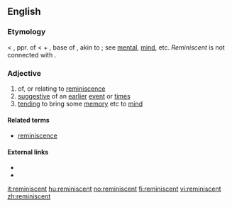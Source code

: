 ==English==

===Etymology===
< {{L.}} {{term|reminiscens}}, ppr. of {{term|reminisci||to remember}} < {{term|re-||again}} + {{term|min-}}, base of {{term|meminisse|me-min-isse|to remember, think over}}, akin to {{term|mens||mind}}; see [[mental]], [[mind]], etc. ''Reminiscent'' is not connected with {{term|remember|lang=en}}.

===Adjective===
{{en-adj}}

# of, or relating to [[reminiscence]]
# [[suggestive]] of an [[earlier]] [[event]] or [[time]]s
# [[tending]] to bring some [[memory]] etc to [[mind]]

====Related terms====
* [[reminiscence]]

====External links====
* {{R:Webster 1913}}
* {{R:Century 1911}}

[[it:reminiscent]]
[[hu:reminiscent]]
[[no:reminiscent]]
[[fi:reminiscent]]
[[vi:reminiscent]]
[[zh:reminiscent]]
